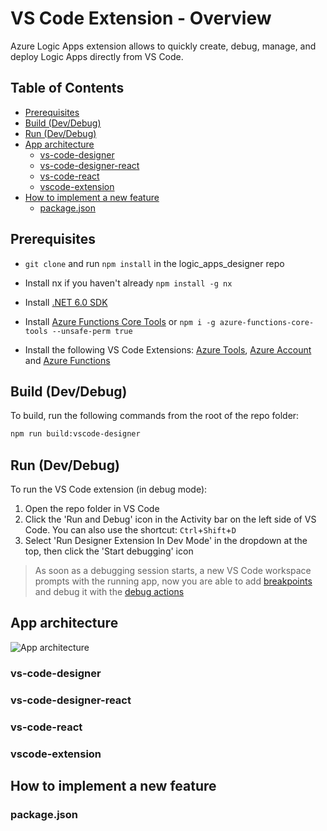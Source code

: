 
<Meta title="Docs/VS Code Extension/Overview" />

# VS Code Extension - Overview

Azure Logic Apps extension allows to quickly create, debug, manage, and deploy Logic Apps directly from VS Code.

## Table of Contents

- [Prerequisites](#prerequisites)
- [Build (Dev/Debug)](#build)
- [Run (Dev/Debug)](#run)
- [App architecture](#architecture)
  - [vs-code-designer](#vs-code-designer)
  - [vs-code-designer-react](#vs-code-designer-react)
  - [vs-code-react](#vs-code-react)
  - [vscode-extension](#vscode-extension)
- [How to implement a new feature](#feature)
  - [package.json](#package.json)

<h2 id="prerequisites">Prerequisites</h2>

- `git clone` and run `npm install` in the logic_apps_designer repo
- Install nx if you haven't already `npm install -g nx`

- Install [.NET 6.0 SDK](https://dotnet.microsoft.com/en-us/download/dotnet/6.0)
- Install [Azure Functions Core Tools](https://github.com/Azure/azure-functions-core-tools) or `npm i -g azure-functions-core-tools --unsafe-perm true`
- Install the following VS Code Extensions: [Azure Tools](https://marketplace.visualstudio.com/items?itemName=ms-vscode.vscode-node-azure-pack), [Azure Account](https://marketplace.visualstudio.com/items?itemName=ms-vscode.azure-account)
  and [Azure Functions](https://marketplace.visualstudio.com/items?itemName=ms-azuretools.vscode-azurefunctions)

<h2 id="build">Build (Dev/Debug)</h2>

To build, run the following commands from the root of the repo folder:

```bash
npm run build:vscode-designer
```

<h2 id="run">Run (Dev/Debug)</h2>

To run the VS Code extension (in debug mode):

1.  Open the repo folder in VS Code
2.  Click the 'Run and Debug' icon in the Activity bar on the left side of VS Code. You can also use the shortcut: `Ctrl`+`Shift`+`D`
3.  Select 'Run Designer Extension In Dev Mode' in the dropdown at the top, then click the 'Start debugging' icon

> As soon as a debugging session starts, a new VS Code workspace prompts with the running app, now you are able to add [breakpoints](https://code.visualstudio.com/docs/editor/debugging#_breakpoints) and
> debug it with the [debug actions](https://code.visualstudio.com/docs/editor/debugging#_debug-actions)

<h2 id="architecture">App architecture</h2>

![App architecture](./img/screenshot.png)

<h3 id="vs-code-designer">vs-code-designer</h3>
<h3 id="vs-code-designer-react">vs-code-designer-react</h3>
<h3 id="vs-code-react">vs-code-react</h3>
<h3 id="vscode-extension">vscode-extension</h3>

<h2 id="feature">How to implement a new feature</h2>
<h3 id="package.json">package.json</h3>

